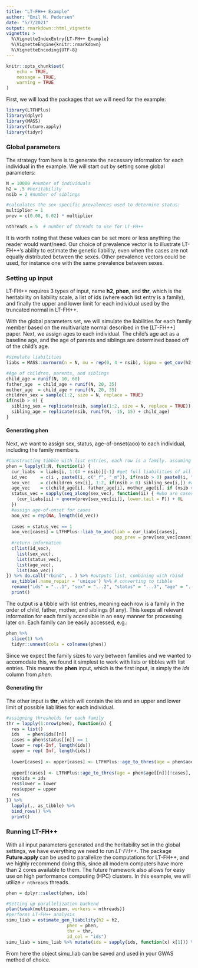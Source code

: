 ```yaml
---
title: "LT-FH++ Example"
author: "Emil M. Pedersen"
date: "5/7/2021"
output: rmarkdown::html_vignette
vignette: >
  %\VignetteIndexEntry{LT-FH++ Example}
  %\VignetteEngine{knitr::rmarkdown}
  %\VignetteEncoding{UTF-8}
---
```


```r
knitr::opts_chunk$set(
	echo = TRUE,
	message = TRUE,
	warning = TRUE
)
```

First, we will load the packages that we will need for the example:
```r
library(LTFHPlus)
library(dplyr)
library(MASS)
library(future.apply)
library(tidyr)
```

### Global parameters
The strategy from here is to generate the necessary information for each individual in the example. We will start out by setting some global parameters:

```r
N = 10000 #number of individuals
h2 = .5 #heritability
nsib = 2 #number of siblings

#calculates the sex-specific prevalences used to determine status:
multiplier = 1
prev = c(0.08, 0.02) * multiplier

nthreads = 5  # number of threads to use for LT-FH++
```
It is worth noting that these values can be set more or less anything the reader would want/need. Our choice of prevalence vector is to illustrate LT-FH++'s ability to estimate the genetic liability, even when the cases are not equally distributed between the sexes. Other prevalence vectors could be used, for instance one with the same prevalence between sexes.

### Setting up input

LT-FH++ requires 3 types of input, name **h2**, **phen**, and **thr**, which is the heritability on liability scale, a list of ids (where each list entry is a family), and finally the upper and lower limit for each individual used by the truncated normal in LT-FH++.

With the global parameters set, we will simulate the liabilities for each family member based on the multivariate normal described in the [LT-FH++] paper. Next, we assign ages to each individual. The child's age act as a baseline age, and the age of parents and siblings are determined based off of the child's age.
```r
#simulate liabilities
liabs = MASS::mvrnorm(n = N, mu = rep(0, 4 + nsib), Sigma = get_cov(h2, n_sib = nsib))

#Age of children, parents, and siblings
child_age = runif(N, 10, 60)
father_age  = child_age + runif(N, 20, 35)
mother_age  = child_age + runif(N, 20, 35)
children_sex = sample(1:2, size = N, replace = TRUE)
if(nsib > 0) {
  sibling_sex = replicate(nsib, sample(1:2, size = N, replace = TRUE))
  sibling_age = replicate(nsib, runif(N, -15, 15) + child_age)
}
```
#### Generating phen
Next, we want to assign sex, status, age-of-onset(aoo) to each individual, including the family members.  

```r
#Constructing tibble with list entries, each row is a family. assuming order: os, father, mother, siblings (if any)
phen = lapply(1:N, function(i) {
  cur_liabs  = liabs[i, 1:(4 + nsib)][-1] #get full liabilities of all family members
  id_vec     = c(i , paste0(i, c("_f", "_m")), if(nsib > 0) paste0(i, "_s", 1:nsib) ) # assign ids
  sex_vec    = c(children_sex[i], 1:2, if(nsib > 0) sibling_sex[i,]) #assign sex
  age_vec    = c(child_age[i], father_age[i], mother_age[i], if (nsib > 0) sibling_age[i,]) # assign age
  status_vec = sapply(seq_along(sex_vec), function(ii) { #who are cases?
    (cur_liabs[ii] > qnorm(prev[sex_vec[ii]], lower.tail = F)) + 0L
  })
  #assign age-of-onset for cases
  aoo_vec = rep(NA, length(id_vec)) 
  
  cases = status_vec == 1
  aoo_vec[cases] = LTFHPlus::liab_to_aoo(liab = cur_liabs[cases],
                                         pop_prev = prev[sex_vec[cases]])
  #return information
  c(list(id_vec),
    list(sex_vec),
    list(status_vec),
    list(age_vec),
    list(aoo_vec))
}) %>% do.call("rbind", . ) %>% #outputs list, combining with rbind 
  as_tibble(.name_repair = 'unique') %>% # converting to tibble
  rename("ids" = "...1", "sex" = "...2", "status" = "...3", "age" = "...4", "aoo" = "...5") %>% # renaming columns
  print()
```
The output is a tibble with list entries, meaning each row is a family in the order of child, father, mother, and siblings (if any). This keeps all relevant information for each family accessible in an easy manner for processing later on. Each family can be easily accessed, e.g.:

```r
phen %>% 
  slice(1) %>% 
  tidyr::unnest(cols = colnames(phen))
```
Since we expect the family sizes to vary between families and we wanted to accomodate this, we found it simplest to work with lists or tibbles with list entries. This means the **phen** input, which is the first input, is simply the *ids* column from *phen*.

#### Generating thr

The other input is **thr**, which will contain the ids and an upper and lower limit of possible liabilities for each individual. 
```r
#assigning thresholds for each family
thr = lapply(1:nrow(phen), function(n) {
  res = list()
  ids   = phen$ids[[n]]
  cases = phen$status[[n]] == 1
  lower = rep(-Inf, length(ids))
  upper = rep( Inf, length(ids))
  
  lower[cases] <- upper[cases] <- LTFHPlus::age_to_thres(age = phen$aoo[[n]][cases], pop_prev = prev[phen$sex[[n]][cases]])
  
  upper[!cases] <- LTFHPlus::age_to_thres(age = phen$age[[n]][!cases], pop_prev = prev[phen$sex[[n]][!cases]])
  res$ids = ids
  res$lower = lower
  res$upper = upper
  res
}) %>% 
  lapply(., as_tibble) %>% 
  bind_rows() %>%
  print()

```

### Running LT-FH++

With all input parameters generated and the heritability set in the global settings, we have everything we need to run *LT-FH++*. The package **Future.apply** can be used to parallelize the computations for LT-FH++, and we highly recommend doing this, since all modern computers have more than 2 cores available to them. The future framework also allows for easy use on high performance computing (HPC) clusters. In this example, we will utilize `r nthreads` threads. 

```r
phen = dplyr::select(phen, ids)

#Setting up parallelization backend
plan(tweak(multisession, workers = nthreads))
#performs LT-FH++ analysis
simu_liab = estimate_gen_liability(h2 = h2,
                       phen = phen,
                       thr = thr,
                       id_col = "ids")
simu_liab = simu_liab %>% mutate(ids = sapply(ids, function(x) x[1])) %>% print()
```
From here the object simu_liab can be saved and used in your GWAS method of choice.

